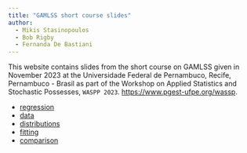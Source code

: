```yaml
---
title: "GAMLSS short course slides"
author:
  - Mikis Stasinopoulos
  - Bob Rigby
  - Fernanda De Bastiani 
---
```


This website contains slides from the short course on GAMLSS given in November 2023 at the Universidade Federal de Pernambuco, Recife, Pernambuco - Brasil as part of the Workshop on Applied Statistics and Stochastic Possesses, `WASPP 2023`. <https://www.pgest-ufpe.org/wassp>.

-   [regression](regression.qmd)
-   [data](data.qmd)
-   [distributions](distributions.qmd)
-   [fitting](fitting.qmd)
-   [comparison](comparison.qmd)


